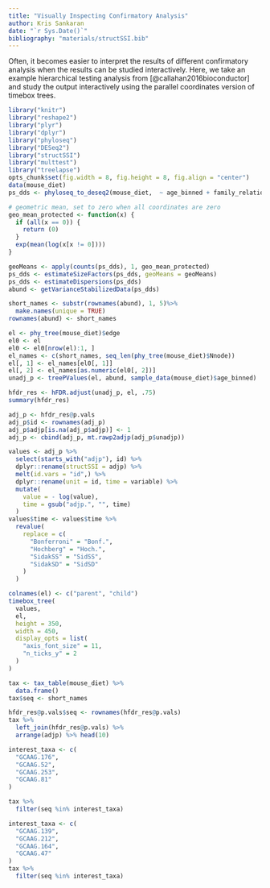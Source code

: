 ```yaml
---
title: "Visually Inspecting Confirmatory Analysis"
author: Kris Sankaran
date: "`r Sys.Date()`"
bibliography: "materials/structSSI.bib"
---
```


Often, it becomes easier to interpret the results of different confirmatory
analysis when the results can be studied interactively. Here, we take an example
hierarchical testing analysis from [@callahan2016bioconductor] and study the
output interactively using the parallel coordinates version of timebox trees.

```r
library("knitr")
library("reshape2")
library("plyr")
library("dplyr")
library("phyloseq")
library("DESeq2")
library("structSSI")
library("multtest")
library("treelapse")
opts_chunk$set(fig.width = 8, fig.height = 8, fig.align = "center")
data(mouse_diet)
ps_dds <- phyloseq_to_deseq2(mouse_diet,  ~ age_binned + family_relationship)

# geometric mean, set to zero when all coordinates are zero
geo_mean_protected <- function(x) {
  if (all(x == 0)) {
    return (0)
  }
  exp(mean(log(x[x != 0])))
}

geoMeans <- apply(counts(ps_dds), 1, geo_mean_protected)
ps_dds <- estimateSizeFactors(ps_dds, geoMeans = geoMeans)
ps_dds <- estimateDispersions(ps_dds)
abund <- getVarianceStabilizedData(ps_dds)
```

```r
short_names <- substr(rownames(abund), 1, 5)%>%
  make.names(unique = TRUE)
rownames(abund) <- short_names
```

```r
el <- phy_tree(mouse_diet)$edge
el0 <- el
el0 <- el0[nrow(el):1, ]
el_names <- c(short_names, seq_len(phy_tree(mouse_diet)$Nnode))
el[, 1] <- el_names[el0[, 1]]
el[, 2] <- el_names[as.numeric(el0[, 2])]
unadj_p <- treePValues(el, abund, sample_data(mouse_diet)$age_binned)
```

```r
hfdr_res <- hFDR.adjust(unadj_p, el, .75)
summary(hfdr_res)
```

```r
adj_p <- hfdr_res@p.vals
adj_p$id <- rownames(adj_p)
adj_p$adjp[is.na(adj_p$adjp)] <- 1
adj_p <- cbind(adj_p, mt.rawp2adjp(adj_p$unadjp))

values <- adj_p %>%
  select(starts_with("adjp"), id) %>%
  dplyr::rename(structSSI = adjp) %>%
  melt(id.vars = "id",) %>%
  dplyr::rename(unit = id, time = variable) %>%
  mutate(
    value = - log(value),
    time = gsub("adjp.", "", time)
  )
values$time <- values$time %>%
  revalue(
    replace = c(
      "Bonferroni" = "Bonf.",
      "Hochberg" = "Hoch.",
      "SidakSS" = "SidSS",
      "SidakSD" = "SidSD"
    )
  )

colnames(el) <- c("parent", "child")
timebox_tree(
  values,
  el,
  height = 350,
  width = 450,
  display_opts = list(
    "axis_font_size" = 11,
    "n_ticks_y" = 2
  )
)
```

```r
tax <- tax_table(mouse_diet) %>%
  data.frame()
tax$seq <- short_names

hfdr_res@p.vals$seq <- rownames(hfdr_res@p.vals)
tax %>%
  left_join(hfdr_res@p.vals) %>%
  arrange(adjp) %>% head(10)

interest_taxa <- c(
  "GCAAG.176",
  "GCAAG.52",
  "GCAAG.253",
  "GCAAG.81"
)

tax %>%
  filter(seq %in% interest_taxa)

interest_taxa <- c(
  "GCAAG.139",
  "GCAAG.212",
  "GCAAG.164",
  "GCAAG.47"
)
tax %>%
  filter(seq %in% interest_taxa)
```
